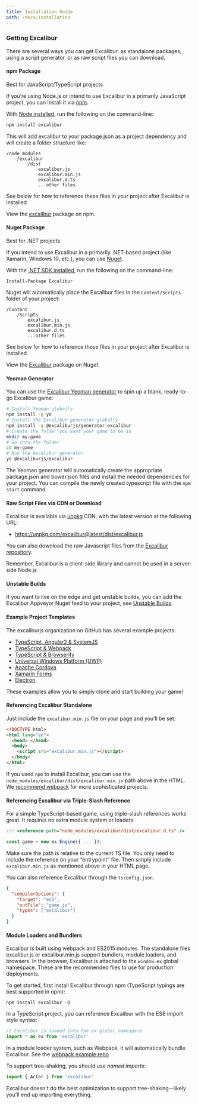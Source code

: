 ```yaml
---
title: Installation Guide
path: /docs/installation
---
```


### Getting Excalibur

There are several ways you can get Excalibur: as standalone packages, using a script generator, or as raw script files you can download.

#### npm Package

<Note>

Best for JavaScript/TypeScript projects

</Note>

If you’re using Node.js or intend to use Excalibur in a primarily JavaScript project, you can install it via [npm](https://docs.npmjs.com/getting-started/what-is-npm).

With [Node installed](https://nodejs.org/en/download/), run the following on the command-line:

```bash
npm install excalibur
```

This will add excalibur to your package.json as a project dependency and will create a folder structure like:

```
/node_modules
    /excalibur
        /dist
            excalibur.js
            excalibur.min.js
            excalibur.d.ts
            ...other files
```

See below for how to reference these files in your project after Excalibur is installed.

View the [excalibur](https://www.npmjs.com/package/excalibur) package on npm.

#### Nuget Package

<Note>

Best for .NET projects

</Note>

If you intend to use Excalibur in a primarily .NET-based project (like Xamarin, Windows 10, etc.), you can use [Nuget](https://www.nuget.org/).

With the [.NET SDK installed](https://docs.microsoft.com/en-us/dotnet/framework/install/), run the following on the command-line:

    Install-Package Excalibur

Nuget will automatically place the Excalibur files in the `Content/Scripts` folder of your project:

```
/Content
    /Scripts
        excalibur.js
        excalibur.min.js
        excalibur.d.ts
        ...other files
```

See below for how to reference these files in your project after Excalibur is installed.

View the [Excalibur](https://www.nuget.org/packages/Excalibur/) package on Nuget.

#### Yeoman Generator

You can use the [Excalibur Yeoman generator](https://github.com/excaliburjs/generator-excalibur) to spin up a blank, ready-to-go Excalibur game:

```bash
# Install Yeoman globally
npm install -g yo
# Install the Excalibur generator globally
npm install -g @excaliburjs/generator-excalibur
# Create the folder you want your game to be in
mkdir my-game
# Go into the folder
cd my-game
# Run the excalibur generator
yo @excaliburjs/excalibur
```

The Yeoman generator will automatically create the appropriate package.json and bower.json files and install the needed dependencies for your project.
You can compile the newly created typescript file with the ```npm start``` command.

#### Raw Script Files via CDN or Download

Excalibur is available via [unpkg](https://unpkg.com/) CDN, with the latest version at the following URL:

- https://unpkg.com/excalibur@latest/dist/excalibur.js

You can also download the raw Javascript files from the [Excalibur repository](https://github.com/excaliburjs/excalibur/releases).

<Note>

Remember, Excalibur is a client-side library and cannot be used in a
server-side Node.js

</Note>

#### Unstable Builds

If you want to live on the edge and get unstable builds, you can add the Excalibur Appveyor Nuget feed to your project, see [Unstable Builds](https://excaliburjs.com/docs/api/edge/?no-cache=1).

#### Example Project Templates

The excaliburjs organization on GitHub has several example projects:

- [TypeScript, Angular2 & SystemJS](https://github.com/excaliburjs/example-ts-angular2)
- [TypeScript & Webpack][example-webpack]
- [TypeScript & Browserify](https://github.com/excaliburjs/example-ts-browserify)
- [Universal Windows Platform (UWP)](https://github.com/excaliburjs/example-uwp)
- [Apache Cordova](https://github.com/excaliburjs/example-cordova)
- [Xamarin Forms](https://github.com/excaliburjs/example-xamarin)
- [Electron](https://github.com/excaliburjs/example-electron)

These examples allow you to simply clone and start building your game!

#### Referencing Excalibur Standalone

Just include the `excalibur.min.js` file on your page and you’ll be set.

```html
<!DOCTYPE html>
<html lang="en">
  <head> </head>
  <body>
    <script src="excalibur.min.js"></script>
  </body>
</html>
```

<Note>

If you used `npm` to install Excalibur, you can use the
`node_modules/excalibur/dist/excalibur.min.js` path above in the HTML. We
[recommend webpack](https://github.com/excaliburjs/example-ts-webpack) for
more sophisticated projects.

</Note>

#### Referencing Excalibur via Triple-Slash Reference

For a simple TypeScript-based game, using triple-slash references works great. It requires no extra module system or loaders.

```js
/// <reference path="node_modules/excalibur/dist/excalibur.d.ts" />

const game = new ex.Engine({ ... });
```

Make sure the path is relative to the current TS file. You only need to include the reference on your “entrypoint” file. Then simply include `excalibur.min.js` as mentioned above in your HTML page.

You can also reference Excalibur through the `tsconfig.json`.

```json
{
  "compilerOptions": {
    "target": "es5",
    "outFile": "game.js",
    "types": ["excalibur"]
  }
}
```

#### Module Loaders and Bundlers

Excalibur is built using webpack and ES2015 modules. The standalone files excalibur.js or excalibur.min.js support bundlers, module loaders, and browsers. In the browser, Excalibur is attached to the `window.ex` global namespace. These are the recommended files to use for production deployments.

To get started, first install Excalibur through npm (TypeScript typings are best supported in npm):

    npm install excalibur -D

In a TypeScript project, you can reference Excalibur with the ES6 import style syntax:

```js
// Excalibur is loaded into the ex global namespace
import * as ex from 'excalibur'
```

In a module loader system, such as Webpack, it will automatically bundle Excalibur. See the [webpack example repo][example-webpack]

To support tree-shaking, you should use _named imports_:

```js
import { Actor } from 'excalibur'
```

<Note variant="warning">

Excalibur doesn't do the best optimization to support tree-shaking--likely
you'll end up importing everything.

</Note>

[example-webpack]: https://github.com/excaliburjs/example-ts-webpack
